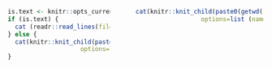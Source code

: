 <!-- 
  Multiple ways to this for HTML output
  Here's one such way.
-->

<!-- <div class="columns-2"> -->

<!-- ```{r, results='asis', echo=FALSE} -->
<!-- # knitr::knit_child(knitr::opts_current$get (name='left_content_path')) -->
<!-- cat (read_lines(file = knitr::opts_current$get(name='left_content_path')), sep = '\n') -->
<!-- ``` -->

<!-- ```{r, results='asis', echo=FALSE, out.width='100%'} -->
<!-- cat(knitr::knit_child(knitr::opts_current$get (name='right_content_path'), -->
<!--                   options=list (name=knitr::opts_current$get (name='img_content_path'))), sep = '') -->
<!-- ``` -->

<!-- </div> -->

<!-- 
  Here's another.
-->

<div style="float: left; width: 40%; text-align: left;">

```r
is.text <- knitr::opts_current$get(name='content.type')
if (is.text) {
  cat (readr::read_lines(file = paste0(getwd(), '/', knitr::opts_current$get(name='left_content_path'))), sep = '\n')
} else {
  cat(knitr::knit_child(paste0(getwd(), '/', knitr::opts_current$get (name='left_content_path')),
                    options=list (name=knitr::opts_current$get (name='img_content_path'))), sep = '')
}
```

</div>
<div style="float: right; width: 50%; text-align: right;">

```r
cat(knitr::knit_child(paste0(getwd(), '/', knitr::opts_current$get (name='right_content_path')),
                  options=list (name=knitr::opts_current$get (name='img_content_path'))), sep = '')
```

</div>
